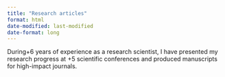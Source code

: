 ```yaml
---
title: "Research articles"
format: html
date-modified: last-modified
date-format: long
---
```


During+6 years of experience as a research scientist, I have presented my research progress at +5 scientific conferences and produced manuscripts for high-impact journals.
